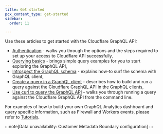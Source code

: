 ```yaml
---
title: Get started
pcx_content_type: get-started
sidebar:
  order: 11

---
```



Use these articles to get started with the Cloudflare GraphQL API:

* [Authentication][1] - walks you through the options and the steps required to
  set up your access to Cloudflare API successfully,
* [Querying basics][2] - brings simple query examples for you to start exploring
  the GraphQL API,
* [Introspect the GraphQL schema][3] - explains how-to surf the schema with
  GraphQL client,
* [Create a query in a GraphQL client][4] - describes how to build and run a
  query against the Cloudflare GraphQL API in the GraphQL clients,
* [Use curl to query the GraphQL API][5] - walks you through running a query
  against the Cloudflare GraphQL API from the command line.

For examples of how to build your own GraphQL Analytics dashboard and query
specific information, such as Firewall and Workers events, please refer to
[Tutorials][6].

:::note[Data unavailability: Customer Metadata Boundary configuration]
 <Render file="customer_metadata_boundary_error" /> 
:::

[1]: /analytics/graphql-api/getting-started/authentication/

[2]: /analytics/graphql-api/getting-started/querying-basics/

[3]: /analytics/graphql-api/getting-started/explore-graphql-schema/

[4]: /analytics/graphql-api/getting-started/compose-graphql-query/

[5]: /analytics/graphql-api/getting-started/execute-graphql-query/

[6]: /analytics/graphql-api/tutorials/
